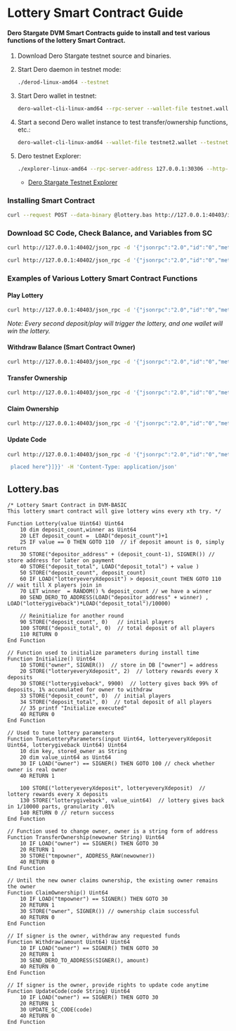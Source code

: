 # Lottery Smart Contract Guide

#### Dero Stargate DVM Smart Contracts guide to install and test various functions of the lottery Smart Contract.

1. Download Dero Stargate testnet source and binaries.
2. Start Dero daemon in testnet mode:
   ```bash
   ./derod-linux-amd64 --testnet
   ```

3. Start Dero wallet in testnet:
   ```bash
   dero-wallet-cli-linux-amd64 --rpc-server --wallet-file testnet.wallet --testnet
   ```

4. Start a second Dero wallet instance to test transfer/ownership functions, etc.:
   ```bash
   dero-wallet-cli-linux-amd64 --wallet-file testnet2.wallet --testnet --rpc-server --rpc-bind=127.0.0.1:40403
   ```

5. Dero testnet Explorer:
   ```bash
   ./explorer-linux-amd64 --rpc-server-address 127.0.0.1:30306 --http-address=0.0.0.0:8080
   ```

   - [Dero Stargate Testnet Explorer](https://testnetexplorer.dero.io/)

### Installing Smart Contract

```bash
curl --request POST --data-binary @lottery.bas http://127.0.0.1:40403/install_sc
```

### Download SC Code, Check Balance, and Variables from SC

```bash
curl http://127.0.0.1:40402/json_rpc -d '{"jsonrpc":"2.0","id":"0","method":"getsc","params":{"scid":"30b84e9ab5baeee7195e7e1ccb1f533b7402beb2d3cfa97216a6d80c01056f66", "code":true}}' -H 'Content-Type: application/json'

curl http://127.0.0.1:40402/json_rpc -d '{"jsonrpc":"2.0","id":"0","method":"getsc","params":{"scid":"30b84e9ab5baeee7195e7e1ccb1f533b7402beb2d3cfa97216a6d80c01056f66", "code":false, "keysstring":["deposit_count"]}}' -H 'Content-Type: application/json'
```

### Examples of Various Lottery Smart Contract Functions

#### Play Lottery

```bash
curl http://127.0.0.1:40403/json_rpc -d '{"jsonrpc":"2.0","id":"0","method":"scinvoke","params":{"sc_dero_deposit":200000,"scid":"30b84e9ab5baeee7195e7e1ccb1f533b7402beb2d3cfa97216a6d80c01056f66","sc_rpc":[{"name":"entrypoint","datatype":"S","value":"Lottery"}]}}' -H 'Content-Type: application/json'
```

*Note: Every second deposit/play will trigger the lottery, and one wallet will win the lottery.*

#### Withdraw Balance (Smart Contract Owner)

```bash
curl http://127.0.0.1:40403/json_rpc -d '{"jsonrpc":"2.0","id":"0","method":"scinvoke","params":{"scid":"30b84e9ab5baeee7195e7e1ccb1f533b7402beb2d3cfa97216a6d80c01056f66","sc_rpc":[{"name":"entrypoint","datatype":"S","value":"Withdraw"},{"name":"amount","datatype":"U","value":100000}]}}' -H 'Content-Type: application/json'
```

#### Transfer Ownership

```bash
curl http://127.0.0.1:40403/json_rpc -d '{"jsonrpc":"2.0","id":"0","method":"scinvoke","params":{"scid":"30b84e9ab5baeee7195e7e1ccb1f533b7402beb2d3cfa97216a6d80c01056f66","sc_rpc":[{"name":"entrypoint","datatype":"S","value":"TransferOwnership"},{"name":"newowner","datatype":"S","value":"detoAddressForOwnershipReceiver"}]}}' -H 'Content-Type: application/json'
```

#### Claim Ownership

```bash
curl http://127.0.0.1:40403/json_rpc -d '{"jsonrpc":"2.0","id":"0","method":"scinvoke","params":{"scid":"YourSCID","sc_rpc":[{"name":"entrypoint","datatype":"S","value":"ClaimOwnership"}]}}' -H 'Content-Type: application/json'
```

#### Update Code

```bash
curl http://127.0.0.1:40403/json_rpc -d '{"jsonrpc":"2.0","id":"0","method":"scinvoke","params":{"scid":"YourSCID","sc_rpc":[{"name":"entrypoint","datatype":"S","value":"UpdateCode"},{"name":"code","datatype":"S","value":"new code should be

 placed here"}]}}' -H 'Content-Type: application/json'
```

## Lottery.bas

```DVM-BASIC
/* Lottery Smart Contract in DVM-BASIC
This lottery smart contract will give lottery wins every xth try. */

Function Lottery(value Uint64) Uint64
    10 dim deposit_count,winner as Uint64
    20 LET deposit_count =  LOAD("deposit_count")+1
    25 IF value == 0 THEN GOTO 110  // if deposit amount is 0, simply return
    30 STORE("depositor_address" + (deposit_count-1), SIGNER()) // store address for later on payment
    40 STORE("deposit_total", LOAD("deposit_total") + value )
    50 STORE("deposit_count", deposit_count)
    60 IF LOAD("lotteryeveryXdeposit") > deposit_count THEN GOTO 110 // wait till X players join in
    70 LET winner  = RANDOM() % deposit_count // we have a winner
    80 SEND_DERO_TO_ADDRESS(LOAD("depositor_address" + winner) , LOAD("lotterygiveback")*LOAD("deposit_total")/10000)

    // Reinitialize for another round
    90 STORE("deposit_count", 0)   // initial players
    100 STORE("deposit_total", 0)  // total deposit of all players
    110 RETURN 0
End Function

// Function used to initialize parameters during install time
Function Initialize() Uint64
    10 STORE("owner", SIGNER())  // store in DB ["owner"] = address
    20 STORE("lotteryeveryXdeposit", 2)  // lottery rewards every X deposits
    30 STORE("lotterygiveback", 9900)  // lottery gives back 99% of deposits, 1% accumulated for owner to withdraw
    33 STORE("deposit_count", 0)  // initial players
    34 STORE("deposit_total", 0)  // total deposit of all players
    // 35 printf "Initialize executed"
    40 RETURN 0 
End Function

// Used to tune lottery parameters
Function TuneLotteryParameters(input Uint64, lotteryeveryXdeposit Uint64, lotterygiveback Uint64) Uint64
    10 dim key, stored_owner as String
    20 dim value_uint64 as Uint64
    30 IF LOAD("owner") == SIGNER() THEN GOTO 100 // check whether owner is real owner
    40 RETURN 1

    100 STORE("lotteryeveryXdeposit", lotteryeveryXdeposit)  // lottery rewards every X deposits
    130 STORE("lotterygiveback", value_uint64)  // lottery gives back in 1/10000 parts, granularity .01%
    140 RETURN 0 // return success
End Function

// Function used to change owner, owner is a string form of address
Function TransferOwnership(newowner String) Uint64 
    10 IF LOAD("owner") == SIGNER() THEN GOTO 30 
    20 RETURN 1
    30 STORE("tmpowner", ADDRESS_RAW(newowner))
    40 RETURN 0
End Function

// Until the new owner claims ownership, the existing owner remains the owner
Function ClaimOwnership() Uint64 
    10 IF LOAD("tmpowner") == SIGNER() THEN GOTO 30 
    20 RETURN 1
    30 STORE("owner", SIGNER()) // ownership claim successful
    40 RETURN 0
End Function

// If signer is the owner, withdraw any requested funds
Function Withdraw(amount Uint64) Uint64 
    10 IF LOAD("owner") == SIGNER() THEN GOTO 30 
    20 RETURN 1
    30 SEND_DERO_TO_ADDRESS(SIGNER(), amount)
    40 RETURN 0
End Function

// If signer is the owner, provide rights to update code anytime
Function UpdateCode(code String) Uint64 
    10 IF LOAD("owner") == SIGNER() THEN GOTO 30 
    20 RETURN 1
    30 UPDATE_SC_CODE(code)
    40 RETURN 0
End Function
